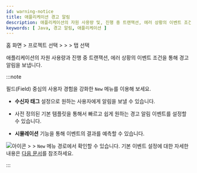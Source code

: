```yaml
---
id: warning-notice
title: 애플리케이션 경고 알림
description: 애플리케이션의 자원 사용량 및, 진행 중 트랜잭션, 에러 상황의 이벤트 조건을 통해 경고 알림을 보냅니다.
keywords: [ Java, 경고 알림, 애플리케이션 ]
---
```


홈 화면 &gt; 프로젝트 선택 &gt; <Cmdname sid="side_event" className="uitext" /> &gt; <Cmdname sid="side_eventSetting" className="uitext" /> &gt; <Cmdname sid="application" className="uitext" /> 탭 선택

<ImgLang img='set-events-app.png' desc='이벤트 설정 - 애플리케이션' />

애플리케이션의 자원 사용량과 진행 중 트랜잭션, 에러 상황의 이벤트 조건을 통해 경고 알림을 보냅니다.

:::note

필드(Field) 중심의 사용자 경험을 강화한 <Cmdname sid="side_eventSetting" className="uitext" /> <code className="newfunc">New</code> 메뉴를 이용해 보세요.

* **수신자 태그** 설정으로 원하는 사용자에게 알림을 보낼 수 있습니다.

* 사전 정의된 기본 템플릿을 통해서 빠르고 쉽게 원하는 경고 알림 이벤트를 설정할 수 있습니다.

* **시뮬레이션** 기능을 통해 이벤트의 결과를 예측할 수 있습니다.

![아이콘](/img/ic-sitemap.svg) <Cmdname sid="sitemap" className="uitext" /> &gt; <Cmdname sid="side_event" className="uitext" /> &gt; <Cmdname sid="side_eventSetting" className="uitext" /> <code class="newfunc">New</code> 메뉴 경로에서 확인할 수 있습니다. 기본 이벤트 설정에 대한 자세한 내용은 [다음 문서](basic-event-setting)를 참조하세요.

:::


<Seteventbasic />


<Seteventbyitems />